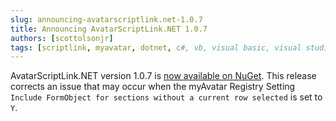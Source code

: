 ```yaml
---
slug: announcing-avatarscriptlink.net-1.0.7
title: Announcing AvatarScriptLink.NET 1.0.7
authors: [scottolsonjr]
tags: [scriptlink, myavatar, dotnet, c#, vb, visual basic, visual studio, nuget]
---
```


AvatarScriptLink.NET version 1.0.7 is [now available on NuGet](https://www.nuget.org/packages/RarelySimple.AvatarScriptLink/1.0.7).
This release corrects an issue that may occur when the myAvatar Registry Setting `Include FormObject for sections without a current row selected` is set to `Y`.
